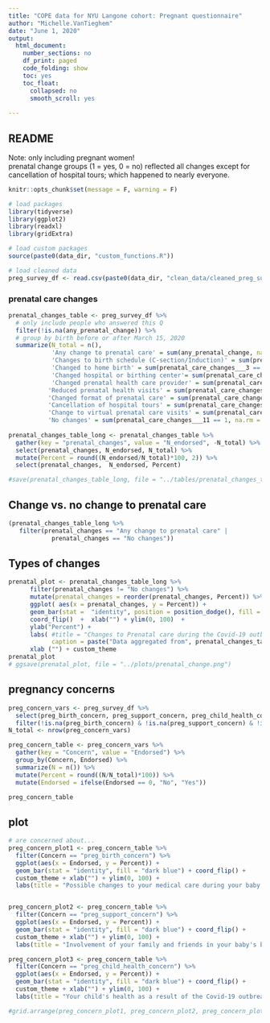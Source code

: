 ```yaml
---
title: "COPE data for NYU Langone cohort: Pregnant questionnaire"
author: "Michelle.VanTieghem"
date: "June 1, 2020"
output:
  html_document:
    number_sections: no
    df_print: paged
    code_folding: show
    toc: yes
    toc_float:
      collapsed: no
      smooth_scroll: yes
      
---
```


## README 
Note: only including pregnant women! \
prenatal change groups (1 = yes, 0 = no) reflected all changes except for cancellation of hospital tours; which happened to nearly everyone.

```r
knitr::opts_chunk$set(message = F, warning = F)

# load packages
library(tidyverse)
library(ggplot2)
library(readxl)
library(gridExtra)

# load custom packages
source(paste0(data_dir, "custom_functions.R"))

# load cleaned data
preg_survey_df <- read.csv(paste0(data_dir, "clean_data/cleaned_preg_survey_2020-07-14.csv"))
```


### prenatal care changes

```r
prenatal_changes_table <- preg_survey_df %>%
  # only include people who answered this Q
  filter(!is.na(any_prenatal_change)) %>%
  # group by birth before or after March 15, 2020
  summarize(N_total = n(), 
            'Any change to prenatal care' = sum(any_prenatal_change, na.rm = T),
            'Changes to birth schedule (C-section/Induction)' = sum(prenatal_care_changes___1 == 1 | prenatal_care_changes___2 == 1, na.rm = T), 
            'Changed to home birth' = sum(prenatal_care_changes___3 == 1, na.rm = T), 
            'Changed hospital or birthing center'= sum(prenatal_care_changes___5 == 1, na.rm = T),
            'Changed prenatal health care provider' = sum(prenatal_care_changes___6 == 1, na.rm = T),
           'Reduced prenatal health visits' = sum(prenatal_care_changes___7 == 1,na.rm = T),
           'Changed format of prenatal care' = sum(prenatal_care_changes___8 == 1, na.rm = T),
           'Cancellation of hospital tours' = sum(prenatal_care_changes___9 == 1, na.rm = T),
           'Change to virtual prenatal care visits' = sum(prenatal_care_changes___10 == 1, na.rm = T),
           'No changes' = sum(prenatal_care_changes___11 == 1, na.rm = T))
           
prenatal_changes_table_long <- prenatal_changes_table %>%
  gather(key = "prenatal_changes", value = "N_endorsed", -N_total) %>%
  select(prenatal_changes, N_endorsed, N_total) %>%
  mutate(Percent = round((N_endorsed/N_total)*100, 2)) %>%
  select(prenatal_changes,  N_endorsed, Percent)

#save(prenatal_changes_table_long, file = "../tables/prenatal_changes_table_long.Rdata")
```



## Change vs. no change to prenatal care
```r
(prenatal_changes_table_long %>%
   filter(prenatal_changes == "Any change to prenatal care" |
            prenatal_changes == "No changes"))
```

##  Types of changes

```r
prenatal_plot <- prenatal_changes_table_long %>%
      filter(prenatal_changes != "No changes") %>%
      mutate(prenatal_changes = reorder(prenatal_changes, Percent)) %>%
      ggplot( aes(x = prenatal_changes, y = Percent)) + 
      geom_bar(stat =  "identity", position = position_dodge(), fill = "dark blue") + 
      coord_flip()  +  xlab("") + ylim(0, 100)  +
      ylab("Percent") + 
      labs( #title = "Changes to Prenatal care during the Covid-19 outbreak", 
            caption = paste("Data aggregated from", prenatal_changes_table$N_total, "pregnant women"))  +
      xlab ("") + custom_theme 
prenatal_plot
# ggsave(prenatal_plot, file = "../plots/prenatal_change.png")
```

## pregnancy concerns 
```r

preg_concern_vars <- preg_survey_df %>%
  select(preg_birth_concern, preg_support_concern, preg_child_health_concern) %>%
  filter(!is.na(preg_birth_concern) & !is.na(preg_support_concern) & !is.na(preg_child_health_concern))
N_total <- nrow(preg_concern_vars)

preg_concern_table <- preg_concern_vars %>%
  gather(key = "Concern", value = "Endorsed") %>%
  group_by(Concern, Endorsed) %>%
  summarize(N = n()) %>%
  mutate(Percent = round((N/N_total)*100)) %>%
  mutate(Endorsed = ifelse(Endorsed == 0, "No", "Yes"))

preg_concern_table
```

## plot
```r
# are concerned about...
preg_concern_plot1 <- preg_concern_table %>%
  filter(Concern == "preg_birth_concern") %>%
  ggplot(aes(x = Endorsed, y = Percent)) +
  geom_bar(stat = "identity", fill = "dark blue") + coord_flip() + 
  custom_theme + xlab("") + ylim(0, 100) +
  labs(title = "Possible changes to your medical care during your baby's birth")


preg_concern_plot2 <- preg_concern_table %>%
  filter(Concern == "preg_support_concern") %>%
  ggplot(aes(x = Endorsed, y = Percent)) +
  geom_bar(stat = "identity", fill = "dark blue") + coord_flip() + 
  custom_theme + xlab("") + ylim(0, 100) +
  labs(title = "Involvement of your family and friends in your baby's birth?")

preg_concern_plot3 <- preg_concern_table %>%
  filter(Concern == "preg_child_health_concern") %>%
  ggplot(aes(x = Endorsed, y = Percent)) +
  geom_bar(stat = "identity", fill = "dark blue") + coord_flip() + 
  custom_theme + xlab("") + ylim(0, 100) +
  labs(title = "Your child's health as a result of the Covid-19 outbreak?")

#grid.arrange(preg_concern_plot1, preg_concern_plot2, preg_concern_plot3, nrow = 3)
```